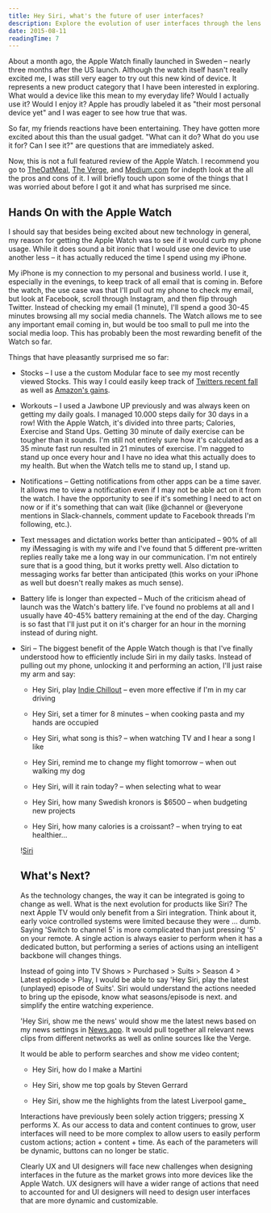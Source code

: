 ```yaml
---
title: Hey Siri, what's the future of user interfaces?
description: Explore the evolution of user interfaces through the lens of Apple Watch and Siri. Learn how voice commands and wearable technology are reshaping our interaction with devices, from smartwatches to future TV interfaces.
date: 2015-08-11
readingTime: 7
---
```


About a month ago, the Apple Watch finally launched in Sweden &#8211; nearly three months after the US launch. Although the watch itself hasn't really excited me, I was still very eager to try out this new kind of device. It represents a new product category that I have been interested in exploring. What would a device like this mean to my everyday life? Would I actually use it? Would I enjoy it? Apple has proudly labeled it as "their most personal device yet" and I was eager to see how true that was.

So far, my friends reactions have been entertaining. They have gotten more excited about this than the usual gadget. "What can it do? What do you use it for? Can I see it?" are questions that are immediately asked.

Now, this is not a full featured review of the Apple Watch. I recommend you go to <a href="http://theoatmeal.com/blog/apple_watch" target="_blank">TheOatMeal</a>, <a href="http://www.theverge.com/a/apple-watch-review" target="_blank">The Verge</a>, and <a href="https://medium.com/message/upon-this-wrist-97cfc33c443c" target="_blank">Medium.com</a> for indepth look at the all the pros and cons of it. I will briefly touch upon some of the things that I was worried about before I got it and what has surprised me since.

## Hands On with the Apple Watch

I should say that besides being excited about new technology in general, my reason for getting the Apple Watch was to see if it would curb my phone usage. While it does sound a bit ironic that I would use one device to use another less &#8211; it has actually reduced the time I spend using my iPhone.

My iPhone is my connection to my personal and business world. I use it, especially in the evenings, to keep track of all email that is coming in. Before the watch, the use case was that I'll pull out my phone to check my email, but look at Facebook, scroll through Instagram, and then flip through Twitter. Instead of checking my email (1 minute), I'll spend a good 30-45 minutes browsing all my social media channels. The Watch allows me to see any important email coming in, but would be too small to pull me into the social media loop. This has probably been the most rewarding benefit of the Watch so far.

Things that have pleasantly surprised me so far:

  * Stocks &#8211; I use a the custom Modular face to see my most recently viewed Stocks. This way I could easily keep track of <a href="http://uk.businessinsider.com/live-all-eyes-are-on-jack-dorsey-as-investors-prepare-for-lackluster-q2-twitter-earnings-results-2015-7?r=US&#038;IR=T" target="_blank">Twitters recent fall</a> as well as <a href="http://www.forbes.com/sites/greatspeculations/2015/07/28/amazons-stock-shoots-up-on-solid-earnings-report/" target="_blank">Amazon's gains</a>.


  * Workouts &#8211; I used a Jawbone UP previously and was always keen on getting my daily goals. I managed 10.000 steps daily for 30 days in a row! With the Apple Watch, it's divided into three parts; Calories, Exercise and Stand Ups. Getting 30 minute of daily exercise can be tougher than it sounds. I'm still not entirely sure how it's calculated as a 35 minute fast run resulted in 21 minutes of exercise. I'm nagged to stand up once every hour and I have no idea what this actually does to my health. But when the Watch tells me to stand up, I stand up.


  * Notifications &#8211; Getting notifications from other apps can be a time saver. It allows me to view a notification even if I may not be able act on it from the watch. I have the opportunity to see if it's something I need to act on now or if it's something that can wait (like @channel or @everyone mentions in Slack-channels, comment update to Facebook threads I'm following, etc.).


  * Text messages and dictation works better than anticipated &#8211; 90% of all my iMessaging is with my wife and I've found that 5 different pre-written replies really take me a long way in our communication. I'm not entirely sure that is a good thing, but it works pretty well. Also dictation to messaging works far better than anticipated (this works on your iPhone as well but doesn't really makes as much sense).


  * Battery life is longer than expected &#8211; Much of the criticism ahead of launch was the Watch's battery life. I've found no problems at all and I usually have 40-45% battery remaining at the end of the day. Charging is so fast that I'll just put it on it's charger for an hour in the morning instead of during night.


  * Siri &#8211; The biggest benefit of the Apple Watch though is that I've finally understood how to efficiently include Siri in my daily tasks. Instead of pulling out my phone, unlocking it and performing an action, I'll just raise my arm and say:
    * Hey Siri, play <a href="https://itunes.apple.com/us/playlist/indie-chillout/idpl.6e82db62ac3b451a81a21c6b272a3271" target="_blank">Indie Chillout</a> &#8211; even more effective if I'm in my car driving

    * Hey Siri, set a timer for 8 minutes &#8211; when cooking pasta and my hands are occupied

    * Hey Siri, what song is this? &#8211; when watching TV and I hear a song I like

    * Hey Siri, remind me to change my flight tomorrow &#8211; when out walking my dog

    * Hey Siri, will it rain today? &#8211; when selecting what to wear

    * Hey Siri, how many Swedish kronors is $6500 &#8211; when budgeting new projects

    * Hey Siri, how many calories is a croissant? &#8211; when trying to eat healthier&#8230;

    !<a href="/images/articles/maxresdefault.jpg">Siri</a>

    ## What's Next?

    As the technology changes, the way it can be integrated is going to change as well. What is the next evolution for products like Siri? The next Apple TV would only benefit from a Siri integration. Think about it, early voice controlled systems were limited because they were ... dumb. Saying 'Switch to channel 5' is more complicated than just pressing '5' on your remote. A single action is always easier to perform when it has a dedicated button, but performing a series of actions using an intelligent backbone will changes things.

    Instead of going into TV Shows > Purchased > Suits > Season 4 > Latest episode > Play, I would be able to say 'Hey Siri, play the latest (unplayed) episode of Suits'. Siri would understand the actions needed to bring up the episode, know what seasons/episode is next. and simplify the entire watching experience.

    'Hey Siri, show me the news' would show me the latest news based on my news settings in <a href="http://www.apple.com/ios/ios9-preview/" target="_blank">News.app</a>. It would pull together all relevant news clips from different networks as well as online sources like the Verge.

    It would be able to perform searches and show me video content;

    * Hey Siri, how do I make a Martini

    * Hey Siri, show me top goals by Steven Gerrard

    * Hey Siri, show me the highlights from the latest Liverpool game_

    Interactions have previously been solely action triggers; pressing X performs X. As our access to data and content continues to grow, user interfaces will need to be more complex to allow users to easily perform custom actions; action + content + time. As each of the parameters will be dynamic, buttons can no longer be static.

    Clearly UX and UI designers will face new challenges when designing interfaces in the future as the market grows into more devices like the Apple Watch. UX designers will have a wider range of actions that need to accounted for and UI designers will need to design user interfaces that are more dynamic and customizable.
